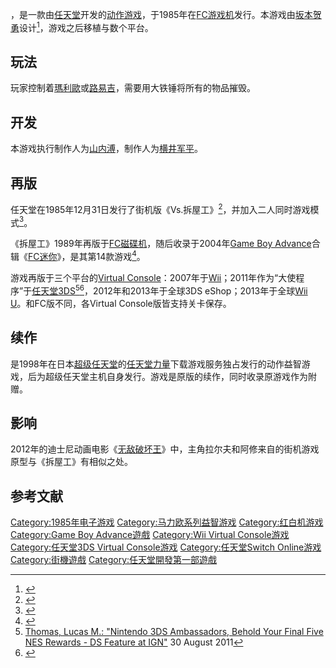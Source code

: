 {{NoteTA
| G1=Games
| G2=Mario
}}
{{Infobox VG
| title = 拆屋工
| japanese = レッキングクルー
| english = Wrecking Crew
| image=Wrecking Crew cover.jpg
| caption=遊戲美版封面
| developer=[[任天堂開發第一部|任天堂開發第一部]]<ref>{{cite journal |journal=[[Nintendo_Dream|Nintendo Dream]] |title=やればやるほどディスクシステムインタビュー(前編) |pages=96–103 |date=August 6, 2004 |issue=118 |language=ja |publisher=Mainichi Communications Inc.}}</ref>
| publisher=[[任天堂|任天堂]]
| director=岡田智
| producer=[[橫井軍平|橫井軍平]]
| designer=[[坂本贺勇|坂本贺勇]]<ref name="design" />
| composer=[[田中宏和|田中宏和]]<ref>{{cite AV media notes |url=http://vgmdb.net/album/404 |title=Famicom 20th Anniversary Original Sound Tracks Vol. 1 |year=2004 |publisher=Scitron Digital Contents Inc. |access-date=2014-09-06 |archive-date=2019-09-14 |archive-url=https://web.archive.org/web/20190914153200/https://vgmdb.net/album/404 |dead-url=no }}</ref>
| platforms=[[红白机|红白机]]、[[FC磁碟机|FC磁碟机]]、[[Game_Boy_Advance|Game Boy Advance]]、[[Virtual_Console|Virtual Console]]
| released= '''红白机'''<br />{{vgr|JP|1985年6月18日|NA|1985年10月18日<ref>{{cite web |url=http://www.wired.com/thisdayintech/2010/10/1018nintendo-nes-launches/ |title=Oct. 18, 1985: Nintendo Entertainment System Launches |last=Kohler |first=Chris |publisher=Wired |date=18 October 2010 |access-date=2014-09-06 |archive-date=2014-02-21 |archive-url=https://web.archive.org/web/20140221141349/http://www.wired.com/thisdayintech/2010/10/1018nintendo-nes-launches |dead-url=no }}</ref>|EU|1987年10月15日}}'''FC磁碟机'''<br />{{vgr|JP|1989年2月3日}}'''Game Boy Advance'''<br />{{vgr|JP|2004年5月21日}}'''Virtual Console'''<br /><u>Wii</u><br />{{vgr|EU|2007年8月24日|NA|2007年11月19日|JP|2008年2月5日}}<u>任天堂3DS</u><br /><small>大使计划</small><br />{{vgr|日美|2011年8月31日|EU|2011年9月1日}}<small>完全版</small><br />{{vgr|JP|2012年9月19日|NA|2013年3月7日|PAL|2013年5月9日}}<u>Wii U</u><br />{{vgr|JP|2013年6月9日|WW|2013年6月20日}}<u>'''Nintendo Switch Online'''</u><br />{{vgrelease new|WW|2019年7月17日}}
| genre=[[动作游戏|动作]]、[[益智游戏|益智]]
| modes=[[单人电子游戏|单人]]、[[多人电子游戏|多人]]
| series= [[瑪利歐系列|瑪利歐系列]]
}}

{{Vgname|拆屋工|ja=レッキングクルー|en=Wrecking Crew|aka=玛丽工人}}，是一款由[[任天堂|任天堂]]开发的[[动作游戏|动作游戏]]，于1985年在[[FC游戏机|FC游戏机]]发行。本游戏由[[坂本贺勇|坂本贺勇]]设计<ref name="design">{{cite web |url=http://www.wired.com/gamelife/2010/04/sakamoto/ |title=Q&A: Metroid Creator’s Early 8-Bit Days at 团体 |author=[[Chris_Kohler|Chris Kohler]] |date=7 April 2010 |work=[[Wired_(magazine)|Wired: GameLife]] |publisher=[[Condé_Nast_Digital|Condé Nast Digital]] |accessdate=26 August 2010 |archive-date=2010-04-25 |archive-url=https://web.archive.org/web/20100425001558/http://www.wired.com/gamelife/2010/04/sakamoto/ |dead-url=no }}</ref>，游戏之后移植与数个平台。

== 玩法 ==
玩家控制着[[马力欧|瑪利歐]]或[[路易吉|路易吉]]，需要用大铁锤将所有的物品摧毁。

== 开发 ==
本游戏执行制作人为[[山内溥|山内溥]]，制作人为[[横井军平|横井军平]]。

== 再版 ==

任天堂在1985年12月31日发行了街机版《Vs.拆屋工》<ref>{{cite web|title=Wrecking Crew (Arcade)|url=http://cheats.ign.com/objects/767/767442.html?about_tab=6|publisher=IGN|accessdate=27 October 2011|archive-date=2012-04-02|archive-url=https://web.archive.org/web/20120402015611/http://cheats.ign.com/objects/767/767442.html?about_tab=6|dead-url=no}}</ref>，并加入二人同时游戏模式<ref>{{cite web|title=Vs. Wrecking Crew|url=http://i.gamersfeed.com/game/29966/Vs.-Wrecking-Crew/home|publisher=iBomb|accessdate=27 October 2011|archive-url=https://web.archive.org/web/20120425112128/http://i.gamersfeed.com/game/29966/Vs.-Wrecking-Crew/home|archive-date=2012-04-25|dead-url=yes}}</ref>。

《拆屋工》1989年再版于[[FC磁碟机|FC磁碟机]]，随后收录于2004年[[Game_Boy_Advance|Game Boy Advance]]合辑《[[FC迷你|FC迷你]]》，是其第14款游戏<ref>{{cite web|last=Giffords|first=Kevin|title=Wrecking Crew (Famicom Mini 14)|url=http://www.1up.com/reviews/wrecking-crew-famicom-mini-14|publisher=1up.com|date=1 January 2000|deadurl=yes|archiveurl=https://web.archive.org/web/20120716190109/http://www.1up.com/reviews/wrecking-crew-famicom-mini-14|archivedate=2012年7月16日}}</ref>。

游戏再版于三个平台的[[Virtual_Console|Virtual Console]]：2007年于[[Wii|Wii]]；2011年作为“大使程序”于[[任天堂3DS|任天堂3DS]]<ref name="Nintendo 3DS Ambassadors, Behold Your Final Five NES Rewards - DS Feature at IGN">[http://ds.ign.com/articles/119/1191508p1.html Thomas, Lucas M.: "Nintendo 3DS Ambassadors, Behold Your Final Five NES Rewards - DS Feature at IGN"] {{Wayback|url=http://ds.ign.com/articles/119/1191508p1.html |date=20120317015025 }} 30 August 2011</ref><ref>{{cite web|first=Luke|title=3DS Ambassador Games Impressions - Super Balloon Wrecking Bros.|url=http://forkthisllama.blogspot.com/2011/09/3ds-ambassador-games-impressions-super.html|work=ForkThisLlama|accessdate=7 September 2011|archive-date=2016-03-04|archive-url=https://web.archive.org/web/20160304102558/http://forkthisllama.blogspot.com/2011/09/3ds-ambassador-games-impressions-super.html|dead-url=no}}</ref>，2012年和2013年于全球3DS eShop；2013年于全球[[Wii_U|Wii U]]。和FC版不同，各Virtual Console版皆支持关卡保存。

== 续作 ==
{{Vgname-nb|拆屋工1998|ja=レッキングクルー'98|en=Wrecking Crew '98}}是1998年在日本[[超级任天堂|超级任天堂]]的[[任天堂力量_(卡带)|任天堂力量]]下载游戏服务独占发行的动作益智游戏，后为超级任天堂主机自身发行。游戏是原版的续作，同时收录原游戏作为附赠。

== 影响 ==
2012年的迪士尼动画电影《[[无敌破坏王|无敌破坏王]]》中，主角拉尔夫和阿修来自的街机游戏原型与《拆屋工》有相似之处。

== 参考文献 ==
{{reflist}}

{{马里奥益智游戏}}
{{瑪利歐系列}}

{{DEFAULTSORT:Wrecking Crew}}
[[Category:1985年电子游戏|Category:1985年电子游戏]]
[[Category:马力欧系列益智游戏|Category:马力欧系列益智游戏]]
[[Category:红白机游戏|Category:红白机游戏]]
[[Category:Game_Boy_Advance遊戲|Category:Game Boy Advance遊戲]]
[[Category:Wii_Virtual_Console游戏|Category:Wii Virtual Console游戏]]
[[Category:任天堂3DS_Virtual_Console游戏|Category:任天堂3DS Virtual Console游戏]]
[[Category:任天堂Switch_Online游戏|Category:任天堂Switch Online游戏]]
[[Category:街機遊戲|Category:街機遊戲]]
[[Category:任天堂開發第一部遊戲|Category:任天堂開發第一部遊戲]]